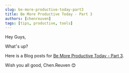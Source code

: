 ```yaml
---
slug: be-more-productive-today-part3
title: Be More Productive Today - Part 3
authors: [chenreuven]
tags: [tips, productive, tools]
---
```


Hey Guys,

What׳s up?

Here is a Blog posts for [Be More Productive Today - Part 3](https://medium.com/@chen.reuven/be-more-productive-today-chapter-3-d5b7f640e23d).

Wish you all good,
Chen.Reuven 😊
